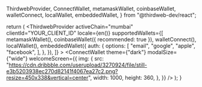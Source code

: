   ThirdwebProvider,
  ConnectWallet,
  metamaskWallet,
  coinbaseWallet,
  walletConnect,
  localWallet,
  embeddedWallet,
} from "@thirdweb-dev/react";

  return (
    <ThirdwebProvider
      activeChain="mumbai"
      clientId="YOUR_CLIENT_ID"
      locale={en()}
      supportedWallets={[
        metamaskWallet(),
        coinbaseWallet({ recommended: true }),
        walletConnect(),
        localWallet(),
        embeddedWallet({
          auth: {
            options: [
              "email",
              "google",
              "apple",
              "facebook",
            ],
          },
        }),
      ]}
    >
      <ConnectWallet
        theme={"dark"}
        modalSize={"wide"}
        welcomeScreen={{
          img: {
            src: "https://cdn.dribbble.com/userupload/3270924/file/still-e3b5203938ec270d82141f4067ea27c2.png?resize=450x338&vertical=center",
            width: 1000,
            height: 360,
          },
        }}
      />
    </ThirdwebProvider>
  );
}
